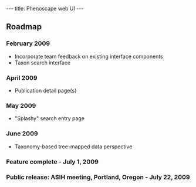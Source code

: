 ---
title: Phenoscape web UI
---

==Roadmap==
===February 2009===
* Incorporate team feedback on existing interface components
* Taxon search interface
===April 2009===
* Publication detail page(s)
===May 2009===
* "Splashy" search entry page
===June 2009===
* Taxonomy-based tree-mapped data perspective
===Feature complete - July 1, 2009===
===Public release: ASIH meeting, Portland, Oregon - July 22, 2009===